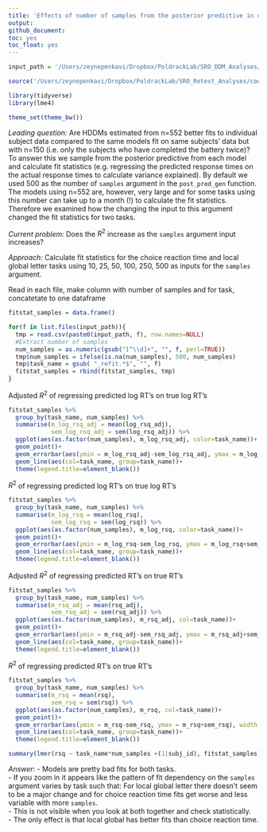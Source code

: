 ```yaml
---
title: 'Effects of number of samples from the posterior predictive in calculating fit statistics for HDDM parameters'
output:
github_document:
toc: yes
toc_float: yes
---
```


```r
input_path = '/Users/zeynepenkavi/Dropbox/PoldrackLab/SRO_DDM_Analyses/input/num_samples_tests/'

source('/Users/zeynepenkavi/Dropbox/PoldrackLab/SRO_Retest_Analyses/code/helper_functions/sem.R')

library(tidyverse)
library(lme4)

theme_set(theme_bw())
```

*Leading question:* Are HDDMs estimated from n=552 better fits to individual subject data compared to the same models fit on same subjects' data but with n=150 (i.e. only the subjects who have completed the battery twice)? To answer this we sample from the posterior predictive from each model and calculate fit statistics (e.g. regressing the predicted response times on the actual response times to calculate variance explained). By default we used 500 as the number of `samples` argument in the `post_pred_gen` function. The models using n=552 are, however, very large and for some tasks using this number can take up to a month (!) to calculate the fit statistics. Therefore we examined how the changing the input to this argument changed the fit statistics for two tasks.

*Current problem:* Does the $R^2$ increase as the `samples` argument input increases?

*Approach:* Calculate fit statistics for the choice reaction time and local global letter tasks using 10, 25, 50, 100, 250, 500 as inputs for the `samples` argument.

Read in each file, 
make column with number of samples and for task, 
concatetate to one dataframe

```r
fitstat_samples = data.frame()

for(f in list.files(input_path)){
  tmp = read.csv(paste0(input_path, f), row.names=NULL)
  #Extract number of samples
  num_samples = as.numeric(gsub("[^\\d]+", "", f, perl=TRUE))
  tmp$num_samples = ifelse(is.na(num_samples), 500, num_samples)
  tmp$task_name = gsub( "_refit.*$", "", f)
  fitstat_samples = rbind(fitstat_samples, tmp)
}
```

Adjusted $R^2$ of regressing predicted log RT's on true log RT's

```r
fitstat_samples %>%
  group_by(task_name, num_samples) %>%
  summarise(m_log_rsq_adj = mean(log_rsq_adj),
            sem_log_rsq_adj = sem(log_rsq_adj)) %>%
  ggplot(aes(as.factor(num_samples), m_log_rsq_adj, color=task_name))+
  geom_point()+
  geom_errorbar(aes(ymin = m_log_rsq_adj-sem_log_rsq_adj, ymax = m_log_rsq_adj+sem_log_rsq_adj), width=0)+
  geom_line(aes(col=task_name, group=task_name))+
  theme(legend.title=element_blank())
```

$R^2$ of regressing predicted log RT's on true log RT's

```r
fitstat_samples %>%
  group_by(task_name, num_samples) %>%
  summarise(m_log_rsq = mean(log_rsq),
            sem_log_rsq = sem(log_rsq)) %>%
  ggplot(aes(as.factor(num_samples), m_log_rsq, color=task_name))+
  geom_point()+
  geom_errorbar(aes(ymin = m_log_rsq-sem_log_rsq, ymax = m_log_rsq+sem_log_rsq), width=0)+
  geom_line(aes(col=task_name, group=task_name))+
  theme(legend.title=element_blank())
```

Adjusted $R^2$ of regressing predicted RT's on true RT's

```r
fitstat_samples %>%
  group_by(task_name, num_samples) %>%
  summarise(m_rsq_adj = mean(rsq_adj),
            sem_rsq_adj = sem(rsq_adj)) %>%
  ggplot(aes(as.factor(num_samples), m_rsq_adj, col=task_name))+
  geom_point()+
  geom_errorbar(aes(ymin = m_rsq_adj-sem_rsq_adj, ymax = m_rsq_adj+sem_rsq_adj), width=0)+
  geom_line(aes(col=task_name, group=task_name))+
  theme(legend.title=element_blank())
```

$R^2$ of regressing predicted RT's on true RT's

```r
fitstat_samples %>%
  group_by(task_name, num_samples) %>%
  summarise(m_rsq = mean(rsq),
            sem_rsq = sem(rsq)) %>%
  ggplot(aes(as.factor(num_samples), m_rsq, col=task_name))+
  geom_point()+
  geom_errorbar(aes(ymin = m_rsq-sem_rsq, ymax = m_rsq+sem_rsq), width = 0)+
  geom_line(aes(col=task_name, group=task_name))+
  theme(legend.title=element_blank())
```

```r
summary(lmer(rsq ~ task_name*num_samples +(1|subj_id), fitstat_samples))
```

*Answer:*
- Models are pretty bad fits for both tasks.  
- If you zoom in it appears like the pattern of fit dependency on the `samples` argument varies by task such that: For local global letter there doesn't seem to be a major change and for choice reaction time fits get worse and less variable with more `samples`.  
- This is not visible when you look at both together and check statistically.  
- The only effect is that local global has better fits than choice reaction time.

